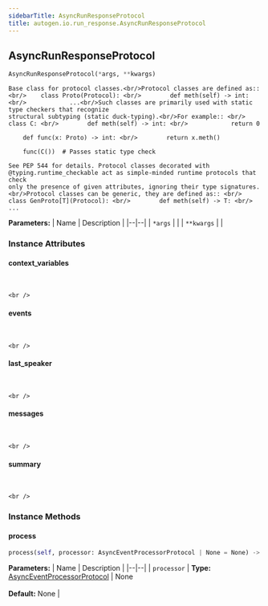 ```yaml
---
sidebarTitle: AsyncRunResponseProtocol
title: autogen.io.run_response.AsyncRunResponseProtocol
---
```

<h2 id="autogen.io.run_response.AsyncRunResponseProtocol" class="doc doc-heading">
    <code class="doc-symbol doc-symbol-heading doc-symbol-class"></code>
    <span class="doc doc-object-name doc-class-name">AsyncRunResponseProtocol</span>
</h2>

```python
AsyncRunResponseProtocol(*args, **kwargs)
```

    Base class for protocol classes.<br/>Protocol classes are defined as:: <br/>    class Proto(Protocol): <br/>        def meth(self) -> int: <br/>            ...<br/>Such classes are primarily used with static type checkers that recognize
    structural subtyping (static duck-typing).<br/>For example:: <br/>    class C: <br/>        def meth(self) -> int: <br/>            return 0
    
        def func(x: Proto) -> int: <br/>        return x.meth()
    
        func(C())  # Passes static type check
    
    See PEP 544 for details. Protocol classes decorated with
    @typing.runtime_checkable act as simple-minded runtime protocols that check
    only the presence of given attributes, ignoring their type signatures.<br/>Protocol classes can be generic, they are defined as:: <br/>    class GenProto[T](Protocol): <br/>        def meth(self) -> T: <br/>            ...

<b>Parameters:</b>
| Name | Description |
|--|--|
| `*args` |  |
| `**kwargs` |  |

### Instance Attributes

<code class="doc-symbol doc-symbol-heading doc-symbol-attribute"></code>
#### context_variables
<br />

    <br />

<code class="doc-symbol doc-symbol-heading doc-symbol-attribute"></code>
#### events
<br />

    <br />

<code class="doc-symbol doc-symbol-heading doc-symbol-attribute"></code>
#### last_speaker
<br />

    <br />

<code class="doc-symbol doc-symbol-heading doc-symbol-attribute"></code>
#### messages
<br />

    <br />

<code class="doc-symbol doc-symbol-heading doc-symbol-attribute"></code>
#### summary
<br />

    <br />

### Instance Methods

<code class="doc-symbol doc-symbol-heading doc-symbol-method"></code>
#### process

```python
process(self, processor: AsyncEventProcessorProtocol | None = None) -> None
```

    

<b>Parameters:</b>
| Name | Description |
|--|--|
| `processor` | **Type:** [AsyncEventProcessorProtocol](/docs/api-reference/autogen/io/AsyncEventProcessorProtocol) \| None<br/><br/>**Default:** None |

<br />